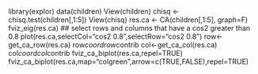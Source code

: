 library(explor)
data(children)
View(children)
chisq <- chisq.test(children[,1:5])
View(chisq)
res.ca <- CA(children[,1:5], graph=F)
fviz_eig(res.ca)
## select rows and columns that have a cos2 greater than 0.8
plot(res.ca,selectCol="cos2 0.8",selectRow="cos2 0.8")
row<-get_ca_row(res.ca)
row$coord
row$contrib
col<-get_ca_col(res.ca)
col$coord
col$contrib
fviz_ca_biplot(res.ca,repel=TRUE)
fviz_ca_biplot(res.ca,map="colgreen",arrow=c(TRUE,FALSE),repel=TRUE)